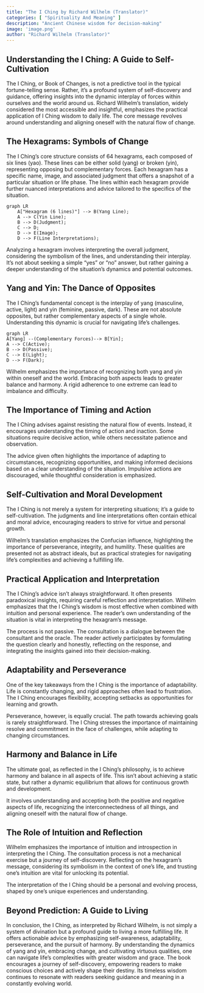 ```yaml
---
title: "The I Ching by Richard Wilhelm (Translator)"
categories: [ "Spirituality And Meaning" ]
description: "Ancient Chinese wisdom for decision-making"
image: 'image.png'
author: "Richard Wilhelm (Translator)"
---
```

## Understanding the I Ching: A Guide to Self-Cultivation

The I Ching, or Book of Changes, is not a predictive tool in the typical fortune-telling sense.  Rather, it's a profound system of self-discovery and guidance, offering insights into the dynamic interplay of forces within ourselves and the world around us. Richard Wilhelm's translation, widely considered the most accessible and insightful, emphasizes the practical application of I Ching wisdom to daily life.  The core message revolves around understanding and aligning oneself with the natural flow of change.

## The Hexagrams: Symbols of Change

The I Ching's core structure consists of 64 hexagrams, each composed of six lines (yao). These lines can be either solid (yang) or broken (yin), representing opposing but complementary forces.  Each hexagram has a specific name, image, and associated judgment that offers a snapshot of a particular situation or life phase.  The lines within each hexagram provide further nuanced interpretations and advice tailored to the specifics of the situation.

```mermaid
graph LR
    A["Hexagram (6 lines)"] --> B(Yang Line);
    A --> C(Yin Line);
    B --> D(Judgment);
    C --> D;
    D --> E(Image);
    D --> F(Line Interpretations);
```

Analyzing a hexagram involves interpreting the overall judgment, considering the symbolism of the lines, and understanding their interplay.  It's not about seeking a simple "yes" or "no" answer, but rather gaining a deeper understanding of the situation’s dynamics and potential outcomes.

##  Yang and Yin: The Dance of Opposites

The I Ching's fundamental concept is the interplay of yang (masculine, active, light) and yin (feminine, passive, dark).  These are not absolute opposites, but rather complementary aspects of a single whole.  Understanding this dynamic is crucial for navigating life's challenges.

```mermaid
graph LR
A[Yang] --(Complementary Forces)--> B[Yin];
A --> C(Active);
B --> D(Passive);
C --> E(Light);
D --> F(Dark);
```

Wilhelm emphasizes the importance of recognizing both yang and yin within oneself and the world.  Embracing both aspects leads to greater balance and harmony.  A rigid adherence to one extreme can lead to imbalance and difficulty.

##  The Importance of Timing and Action

The I Ching advises against resisting the natural flow of events.  Instead, it encourages understanding the timing of action and inaction.  Some situations require decisive action, while others necessitate patience and observation.

The advice given often highlights the importance of adapting to circumstances, recognizing opportunities, and making informed decisions based on a clear understanding of the situation.  Impulsive actions are discouraged, while thoughtful consideration is emphasized.

##  Self-Cultivation and Moral Development

The I Ching is not merely a system for interpreting situations; it's a guide to self-cultivation.  The judgments and line interpretations often contain ethical and moral advice, encouraging readers to strive for virtue and personal growth.


Wilhelm's translation emphasizes the Confucian influence, highlighting the importance of perseverance, integrity, and humility.  These qualities are presented not as abstract ideals, but as practical strategies for navigating life's complexities and achieving a fulfilling life.


## Practical Application and Interpretation

The I Ching's advice isn't always straightforward.  It often presents paradoxical insights, requiring careful reflection and interpretation.  Wilhelm emphasizes that the I Ching’s wisdom is most effective when combined with intuition and personal experience.  The reader's own understanding of the situation is vital in interpreting the hexagram's message.


The process is not passive.  The consultation is a dialogue between the consultant and the oracle. The reader actively participates by formulating the question clearly and honestly, reflecting on the response, and integrating the insights gained into their decision-making.

##  Adaptability and Perseverance

One of the key takeaways from the I Ching is the importance of adaptability.  Life is constantly changing, and rigid approaches often lead to frustration. The I Ching encourages flexibility, accepting setbacks as opportunities for learning and growth.


Perseverance, however, is equally crucial.  The path towards achieving goals is rarely straightforward.  The I Ching stresses the importance of maintaining resolve and commitment in the face of challenges, while adapting to changing circumstances.

##  Harmony and Balance in Life

The ultimate goal, as reflected in the I Ching's philosophy, is to achieve harmony and balance in all aspects of life. This isn't about achieving a static state, but rather a dynamic equilibrium that allows for continuous growth and development.


It involves understanding and accepting both the positive and negative aspects of life, recognizing the interconnectedness of all things, and aligning oneself with the natural flow of change.

##  The Role of Intuition and Reflection

Wilhelm emphasizes the importance of intuition and introspection in interpreting the I Ching. The consultation process is not a mechanical exercise but a journey of self-discovery.  Reflecting on the hexagram's message, considering its symbolism in the context of one's life, and trusting one's intuition are vital for unlocking its potential.

The interpretation of the I Ching should be a personal and evolving process, shaped by one's unique experiences and understanding.

##  Beyond Prediction: A Guide to Living

In conclusion, the I Ching, as interpreted by Richard Wilhelm, is not simply a system of divination but a profound guide to living a more fulfilling life. It offers actionable advice by emphasizing self-awareness, adaptability, perseverance, and the pursuit of harmony. By understanding the dynamics of yang and yin, embracing change, and cultivating virtuous qualities, one can navigate life's complexities with greater wisdom and grace. The book encourages a journey of self-discovery, empowering readers to make conscious choices and actively shape their destiny.  Its timeless wisdom continues to resonate with readers seeking guidance and meaning in a constantly evolving world.

